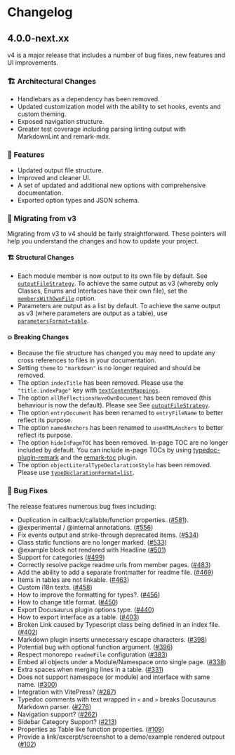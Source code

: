 
# Changelog

## 4.0.0-next.xx

<Callout> v4 is a major release that includes a number of bug fixes, new features and UI improvements.</Callout>

### 🏗 Architectural Changes

- Handlebars as a dependency has been removed.
- Updated customization model with the ability to set hooks, events and custom theming.
- Exposed navigation structure.
- Greater test coverage including parsing linting output with MarkdownLint and remark-mdx.

### 🌟 Features

- Updated output file structure.
- Improved and cleaner UI.
- A set of updated and additional new options with comprehensive documentation.
- Exported option types and JSON schema.

### 🚀 Migrating from v3

Migrating from v3 to v4 should be fairly straightforward. These pointers will help you understand the changes and how to update your project.

#### 🏗️ Structural Changes

- Each module member is now output to its own file by default. See [`outputFileStrategy`](/docs/options#outputfilestrategy). To achieve the same output as v3 (whereby only Classes, Enums and Interfaces have their own file), set the [`membersWithOwnFile`](/docs/options#memberswithownfile) option.
- Parameters are output as a list by default. To achieve the same output as v3 (where parameters are output as a table), use [`parametersFormat=table`](/docs/options#parametersformat).

#### 💥 Breaking Changes

- Because the file structure has changed you may need to update any cross references to files in your documentation.
- Setting `theme` to `"markdown"` is no longer required and should be removed.
- The option `indexTitle` has been removed. Please use the `"title.indexPage"` key with [`textContentMappings`](/docs/options#textcontentmappings).
- The option `allReflectionsHaveOwnDocument` has been removed (this behaviour is now the default). Please see See [`outputFileStrategy`](/docs/options#outputfilestrategy).
- The option `entryDocument` has been renamed to `entryFileName` to better reflect its purpose.
- The option `namedAnchors` has been renamed to `useHTMLAnchors` to better reflect its purpose.
- The option `hideInPageTOC` has been removed. In-page TOC are no longer included by default. You can include in-page TOCs by using [typedoc-plugin-remark](/plugins/remark) and the [remark-toc](plugins/remark/suggested-plugins#remark-toc) plugin.
- The option `objectLiteralTypeDeclarationStyle` has been removed. Please use [`typeDeclarationFormat=list`](/docs/options#typedeclarationformat).

### 🐛 Bug Fixes

The release features numerous bug fixes including:

- Duplication in callback/callable/function properties. ([#581](https://github.com/tgreyuk/typedoc-plugin-markdown/issues/581)).
- @experimental / @internal annotations. ([#556](https://github.com/tgreyuk/typedoc-plugin-markdown/issues/556))
- Fix events output and strike-through deprecated items. ([#534](https://github.com/tgreyuk/typedoc-plugin-markdown/issues/534))
- Class static functions are no longer marked. ([#533](https://github.com/tgreyuk/typedoc-plugin-markdown/issues/533))
- @example block not rendered with Headline ([#501](https://github.com/tgreyuk/typedoc-plugin-markdown/issues/501))
- Support for categories ([#499](https://github.com/tgreyuk/typedoc-plugin-markdown/issues/499))
- Correctly resolve packge readme urls from member pages. ([#483](https://github.com/tgreyuk/typedoc-plugin-markdown/issues/483))
- Add the ability to add a separate frontmatter for readme file. ([#469](https://github.com/tgreyuk/typedoc-plugin-markdown/issues/469))
- Items in tables are not linkable. ([#463](https://github.com/tgreyuk/typedoc-plugin-markdown/issues/463))
- Custom i18n texts. ([#458](https://github.com/tgreyuk/typedoc-plugin-markdown/issues/458))
- How to improve the formatting for types?. ([#456](https://github.com/tgreyuk/typedoc-plugin-markdown/issues/456))
- How to change title format. ([#450](https://github.com/tgreyuk/typedoc-plugin-markdown/issues/450))
- Export Docusaurus plugin options type. ([#440](https://github.com/tgreyuk/typedoc-plugin-markdown/issues/440))
- How to export interface as a table. ([#403](https://github.com/tgreyuk/typedoc-plugin-markdown/issues/403))
- Broken Link caused by Typescript class being defined in an index file. ([#402](https://github.com/tgreyuk/typedoc-plugin-markdown/issues/403))
- Markdown plugin inserts unnecessary escape characters. ([#398](https://github.com/tgreyuk/typedoc-plugin-markdown/issues/398))
- Potential bug with optional function argument. ([#396](https://github.com/tgreyuk/typedoc-plugin-markdown/issues/396))
- Respect monorepo `readmeFile` configuration ([#383](https://github.com/tgreyuk/typedoc-plugin-markdown/issues/383))
- Embed all objects under a Module/Namespace onto single page. ([#338](https://github.com/tgreyuk/typedoc-plugin-markdown/issues/338))
- Extra spaces when merging lines in a table. ([#331](https://github.com/tgreyuk/typedoc-plugin-markdown/issues/331))
- Does not support namespace (or module) and interface with same name. ([#300](https://github.com/tgreyuk/typedoc-plugin-markdown/issues/300))
- Integration with VitePress? ([#287](https://github.com/tgreyuk/typedoc-plugin-markdown/issues/287))
- Typedoc comments with text wrapped in `<` and `>` breaks Docusaurus Markdown parser. ([#276](https://github.com/tgreyuk/typedoc-plugin-markdown/issues/276))
- Navigation support? ([#262](https://github.com/tgreyuk/typedoc-plugin-markdown/issues/262))
- Sidebar Category Support? ([#213](https://github.com/tgreyuk/typedoc-plugin-markdown/issues/213))
- Properties as Table like function properties. ([#109](https://github.com/tgreyuk/typedoc-plugin-markdown/issues/109))
- Provide a link/excerpt/screenshot to a demo/example rendered outpout ([#102](https://github.com/tgreyuk/typedoc-plugin-markdown/issues/102))


